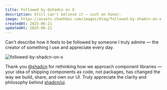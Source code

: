 ```yaml
---
title: Followed by @shadcn on X
description: Still can't believe it — such an honor.
image: https://assets.chanhdai.com/images/blog/followed-by-shadcn-on-x.webp
createdAt: 2025-06-21
updatedAt: 2025-06-21
---
```


Can't describe how it feels to be followed by someone I truly admire — the creator of something I use and appreciate every day.

![followed-by-shadcn-on-x](https://assets.chanhdai.com/images/blog/followed-by-shadcn-on-x.webp)

Thank you [@shadcn](https://x.com/shadcn) for rethinking how we approach component libraries — your idea of shipping components as code, not packages, has changed the way we build, share, and own our UI. Truly appreciate the clarity and philosophy behind [shadcn/ui](https://ui.shadcn.com).
